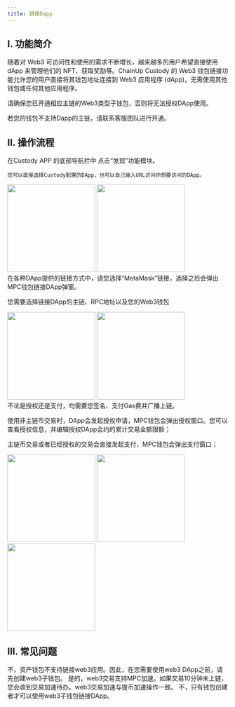 ```yaml
---
title: 链接Dapp
---
```


## I. 功能简介
随着对 Web3 可访问性和使用的需求不断增长，越来越多的用户希望直接使用 dApp 来管理他们的 NFT、获取奖励等。ChainUp Custody 的 Web3 钱包链接功能允许您的用户直接将其钱包地址连接到 Web3 应用程序 (dApp)，无需使用其他钱包或任何其他应用程序。

<Note> 
请确保您已开通相应主链的Web3类型子钱包，否则将无法授权DApp使用。

若您的钱包不支持Dapp的主链，请联系客服团队进行开通。
</Note>

## II. 操作流程
<Steps>
<Step title="进入发现功能模块, 选择DApp">
    在Custody APP 的底部导航栏中 点击“发现”功能模块。

    您可以直接选择Custody配置的DApp，也可以自己输入URL访问你想要访问的DApp。

<div className="w-full flex items-center justify-center">
    <CardGroup cols={2}>
        <img src="/images/user-guide/dapp1cn.png" width="200"/>
           <img src="/images/user-guide/dapp2cn.png" width="200"/>
    </CardGroup>
</div>


</Step>


<Step title="登录DApp">
在各种DApp提供的链接方式中，请您选择“MetaMask”链接，选择之后会弹出MPC钱包链接DApp弹窗。

您需要选择链接DApp的主链、RPC地址以及您的Web3钱包

<div className="w-full flex items-center justify-center">
    <CardGroup cols={2}>
        <img src="/images/user-guide/dapp3cn.png" width="200"/>
           <img src="/images/user-guide/dapp4cn.png" width="200"/>
    </CardGroup>
</div>
</Step>


<Step title="授权子钱包">
<Tip> 
不论是授权还是支付，均需要您签名、支付Gas费并广播上链。
</Tip>

使用非主链币交易时，DApp会发起授权申请，MPC钱包会弹出授权窗口。您可以查看授权信息，并编辑授权DApp合约的累计交易金额限额；

主链币交易或者已经授权的交易会直接发起支付，MPC钱包会弹出支付窗口；
<div className="w-full flex items-center justify-center">
    <CardGroup cols={3}>
        <img src="/images/user-guide/dapp5cn.png" width="200"/>
     <img src="/images/user-guide/dapp6cn.png" width="200"/>
      <img src="/images/user-guide/dapp7cn.png" width="200"/>
    </CardGroup>
</div>
</Step>
</Steps>


## III. 常见问题

<Accordion title="资产钱包支持链接web3应用吗？">
不，资产钱包不支持链接web3应用。因此，在您需要使用web3 DApp之前，请先创建web3子钱包。
</Accordion>

<Accordion title="web3交易支持MPC加速吗？">
是的，web3交易支持MPC加速。如果交易10分钟未上链，您会收到交易加速待办。web3交易加速与提币加速操作一致。
</Accordion>

<Accordion title="任何人都可以使用web3子钱包链接DApp吗？">
不，只有钱包创建者才可以使用web3子钱包链接DApp。
</Accordion>

